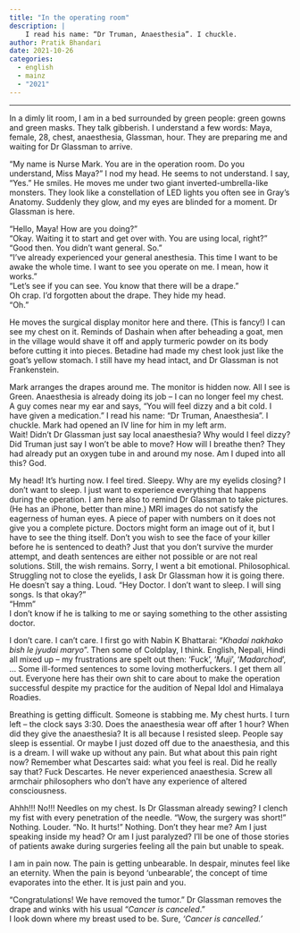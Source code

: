 ```yaml
---
title: "In the operating room"
description: | 
    I read his name: “Dr Truman, Anaesthesia”. I chuckle.
author: Pratik Bhandari
date: 2021-10-26
categories:
  - english
  - mainz
  - "2021"
---
```


<!-- Oh, so some links brought you here. Cool.\ -->

***

In a dimly lit room, I am in a bed surrounded by green people: green gowns and green masks. They talk gibberish. I understand a few words: Maya, female, 28, chest, anaesthesia, Glassman, hour. They are preparing me and waiting for Dr Glassman to arrive.

“My name is Nurse Mark. You are in the operation room. Do you understand, Miss Maya?” I nod my head. He seems to not understand. I say, “Yes.” He smiles. He moves me under two giant inverted-umbrella-like monsters. They look like a constellation of LED lights you often see in Gray’s Anatomy. Suddenly they glow, and my eyes are blinded for a moment. Dr Glassman is here.

"Hello, Maya! How are you doing?"\
"Okay. Waiting it to start and get over with. You are using local, right?"\
"Good then. You didn't want general. So."\
"I've already experienced your general anesthesia. This time I want to be awake the whole time. I want to see you operate on me. I mean, how it works."\
"Let's see if you can see. You know that there will be a drape."\
Oh crap. I'd forgotten about the drape. They hide my head.\
"Oh."\

He moves the surgical display monitor here and there. (This is fancy!) I can see my chest on it. Reminds of Dashain when after beheading a goat, men in the village would shave it off and apply turmeric powder on its body before cutting it into pieces. Betadine had made my chest look just like the goat’s yellow stomach. I still have my head intact, and Dr Glassman is not Frankenstein.

Mark arranges the drapes around me. The monitor is hidden now. All I see is Green. Anaesthesia is already doing its job – I can no longer feel my chest. A guy comes near my ear and says, “You will feel dizzy and a bit cold. I have given a medication.” I read his name: “Dr Truman, Anaesthesia”. I chuckle. Mark had opened an IV line for him in my left arm.\
Wait! Didn’t Dr Glassman just say local anaesthesia? Why would I feel dizzy? Did Truman just say I won’t be able to move? How will I breathe then? They had already put an oxygen tube in and around my nose. Am I duped into all this? God.

My head! It’s hurting now. I feel tired. Sleepy. Why are my eyelids closing? I don’t want to sleep. I just want to experience everything that happens during the operation. I am here also to remind Dr Glassman to take pictures. (He has an iPhone, better than mine.) MRI images do not satisfy the eagerness of human eyes. A piece of paper with numbers on it does not give you a complete picture. Doctors might form an image out of it, but I have to see the thing itself. Don’t you wish to see the face of your killer before he is sentenced to death? Just that you don’t survive the murder attempt, and death sentences are either not possible or are not real solutions. Still, the wish remains. Sorry, I went a bit emotional. Philosophical.\
Struggling not to close the eyelids, I ask Dr Glassman how it is going there. He doesn’t say a thing.
Loud. “Hey Doctor. I don’t want to sleep. I will sing songs. Is that okay?”\
“Hmm”\
I don’t know if he is talking to me or saying something to the other assisting doctor.

I don’t care. I can’t care. I first go with Nabin K Bhattarai: “*Khadai nakhako bish le jyudai maryo*”. Then some of Coldplay, I think. English, Nepali, Hindi all mixed up – my frustrations are spelt out then: ‘Fuck’, ‘*Muji*’, ‘*Madarchod*’, … Some ill-formed sentences to some loving motherfuckers. I get them all out. Everyone here has their own shit to care about to make the operation successful despite my practice for the audition of Nepal Idol and Himalaya Roadies.

Breathing is getting difficult. Someone is stabbing me. My chest hurts. I turn left -- the clock says 3:30. Does the anaesthesia wear off after 1 hour? When did they give the anaesthesia? It is all because I resisted sleep. People say sleep is essential. Or maybe I just dozed off due to the anaesthesia, and this is a dream. I will wake up without any pain. But what about this pain right now? Remember what Descartes said: what you feel is real. Did he really say that? Fuck Descartes. He never experienced anaesthesia. Screw all armchair philosophers who don't have any experience of altered consciousness.\

Ahhh!!! No!!! Needles on my chest.
Is Dr Glassman already sewing? I clench my fist with every penetration of the needle.
“Wow, the surgery was short!”
Nothing.
Louder. “No. It hurts!”
Nothing.
Don’t they hear me? Am I just speaking inside my head? Or am I just paralyzed? I’ll be one of those stories of patients awake during surgeries feeling all the pain but unable to speak.

I am in pain now. The pain is getting unbearable. In despair, minutes feel like an eternity. When the pain is beyond ‘unbearable’, the concept of time evaporates into the ether. It is just pain and you.


"Congratulations! We have removed the tumor." Dr Glassman removes the drape and winks with his usual "*Cancer is canceled*."\
I look down where my breast used to be. Sure, *'Cancer is cancelled.'*
